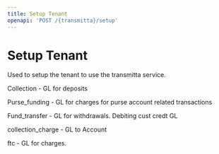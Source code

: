 ```yaml
---
title: Setup Tenant
openapi: 'POST /{transmitta}/setup'
---
```


# Setup Tenant

Used to setup the tenant to use the transmitta service.  
  
Collection - GL for deposits

Purse_funding - GL for charges for purse account related transactions

Fund_transfer - GL for withdrawals. Debiting cust credt GL

collection_charge - GL to Account

ftc - GL for charges.

